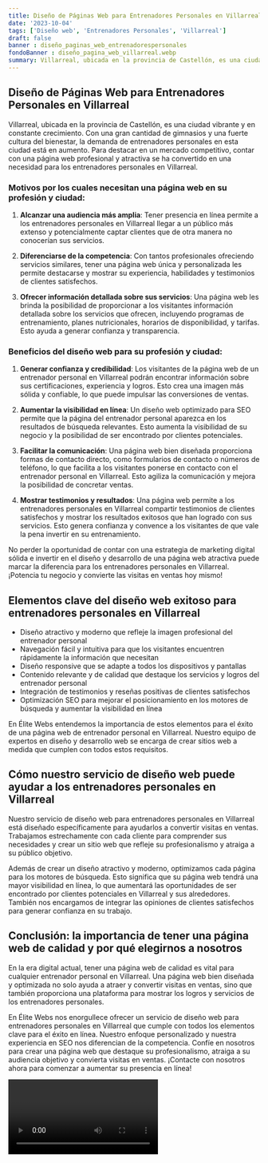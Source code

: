 ```yaml
---
title: Diseño de Páginas Web para Entrenadores Personales en Villarreal
date: '2023-10-04'
tags: ['Diseño web', 'Entrenadores Personales', 'Villarreal']
draft: false
banner : diseño_paginas_web_entrenadorespersonales
fondoBanner : diseño_pagina_web_villarreal.webp
summary: Villarreal, ubicada en la provincia de Castellón, es una ciudad vibrante y en constante crecimiento. Con una gran cantidad de gimnasios y una fuerte cultura del bienestar, la demanda de entrenadores personales en esta ciudad está en aumento. Para destacar en un mercado competitivo, contar con una página web profesional y atractiva se ha convertido en una necesidad para los entrenadores personales en Villarreal.
---
```


## Diseño de Páginas Web para Entrenadores Personales en Villarreal

Villarreal, ubicada en la provincia de Castellón, es una ciudad vibrante y en constante crecimiento. Con una gran cantidad de gimnasios y una fuerte cultura del bienestar, la demanda de entrenadores personales en esta ciudad está en aumento. Para destacar en un mercado competitivo, contar con una página web profesional y atractiva se ha convertido en una necesidad para los entrenadores personales en Villarreal.

### Motivos por los cuales necesitan una página web en su profesión y ciudad:

1. **Alcanzar una audiencia más amplia**: Tener presencia en línea permite a los entrenadores personales en Villarreal llegar a un público más extenso y potencialmente captar clientes que de otra manera no conocerían sus servicios.

2. **Diferenciarse de la competencia**: Con tantos profesionales ofreciendo servicios similares, tener una página web única y personalizada les permite destacarse y mostrar su experiencia, habilidades y testimonios de clientes satisfechos.

3. **Ofrecer información detallada sobre sus servicios**: Una página web les brinda la posibilidad de proporcionar a los visitantes información detallada sobre los servicios que ofrecen, incluyendo programas de entrenamiento, planes nutricionales, horarios de disponibilidad, y tarifas. Esto ayuda a generar confianza y transparencia.

### Beneficios del diseño web para su profesión y ciudad:

1. **Generar confianza y credibilidad**: Los visitantes de la página web de un entrenador personal en Villarreal podrán encontrar información sobre sus certificaciones, experiencia y logros. Esto crea una imagen más sólida y confiable, lo que puede impulsar las conversiones de ventas.

2. **Aumentar la visibilidad en línea**: Un diseño web optimizado para SEO permite que la página del entrenador personal aparezca en los resultados de búsqueda relevantes. Esto aumenta la visibilidad de su negocio y la posibilidad de ser encontrado por clientes potenciales.

3. **Facilitar la comunicación**: Una página web bien diseñada proporciona formas de contacto directo, como formularios de contacto o números de teléfono, lo que facilita a los visitantes ponerse en contacto con el entrenador personal en Villarreal. Esto agiliza la comunicación y mejora la posibilidad de concretar ventas.

4. **Mostrar testimonios y resultados**: Una página web permite a los entrenadores personales en Villarreal compartir testimonios de clientes satisfechos y mostrar los resultados exitosos que han logrado con sus servicios. Esto genera confianza y convence a los visitantes de que vale la pena invertir en su entrenamiento.

No perder la oportunidad de contar con una estrategia de marketing digital sólida e invertir en el diseño y desarrollo de una página web atractiva puede marcar la diferencia para los entrenadores personales en Villarreal. ¡Potencia tu negocio y convierte las visitas en ventas hoy mismo!

<GifSeo />

<Cta />

## Elementos clave del diseño web exitoso para entrenadores personales en Villarreal

- Diseño atractivo y moderno que refleje la imagen profesional del entrenador personal
- Navegación fácil y intuitiva para que los visitantes encuentren rápidamente la información que necesitan
- Diseño responsive que se adapte a todos los dispositivos y pantallas
- Contenido relevante y de calidad que destaque los servicios y logros del entrenador personal
- Integración de testimonios y reseñas positivas de clientes satisfechos
- Optimización SEO para mejorar el posicionamiento en los motores de búsqueda y aumentar la visibilidad en línea

En Élite Webs entendemos la importancia de estos elementos para el éxito de una página web de entrenador personal en Villarreal. Nuestro equipo de expertos en diseño y desarrollo web se encarga de crear sitios web a medida que cumplen con todos estos requisitos.

## Cómo nuestro servicio de diseño web puede ayudar a los entrenadores personales en Villarreal

Nuestro servicio de diseño web para entrenadores personales en Villarreal está diseñado específicamente para ayudarlos a convertir visitas en ventas. Trabajamos estrechamente con cada cliente para comprender sus necesidades y crear un sitio web que refleje su profesionalismo y atraiga a su público objetivo.

Además de crear un diseño atractivo y moderno, optimizamos cada página para los motores de búsqueda. Esto significa que su página web tendrá una mayor visibilidad en línea, lo que aumentará las oportunidades de ser encontrado por clientes potenciales en Villarreal y sus alrededores. También nos encargamos de integrar las opiniones de clientes satisfechos para generar confianza en su trabajo.

## Conclusión: la importancia de tener una página web de calidad y por qué elegirnos a nosotros

En la era digital actual, tener una página web de calidad es vital para cualquier entrenador personal en Villarreal. Una página web bien diseñada y optimizada no solo ayuda a atraer y convertir visitas en ventas, sino que también proporciona una plataforma para mostrar los logros y servicios de los entrenadores personales.

En Élite Webs nos enorgullece ofrecer un servicio de diseño web para entrenadores personales en Villarreal que cumple con todos los elementos clave para el éxito en línea. Nuestro enfoque personalizado y nuestra experiencia en SEO nos diferencian de la competencia. Confíe en nosotros para crear una página web que destaque su profesionalismo, atraiga a su audiencia objetivo y convierta visitas en ventas. ¡Contacte con nosotros ahora para comenzar a aumentar su presencia en línea!

<Video />

<CtaBot job='Entrenadores Personales' city='Villarreal'/>

<Gmaps query='Villarreal+españa+maps' />